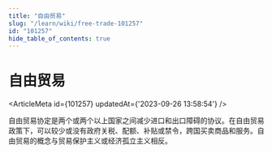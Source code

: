 ```yaml
---
title: "自由贸易"
slug: "/learn/wiki/free-trade-101257"
id: "101257"
hide_table_of_contents: true
---
```



# 自由贸易

<ArticleMeta id={101257} updatedAt={'2023-09-26 13:58:54'} />
<div className='border-solid border-b border-t-0 my-4 border-[var(--ifm-color-gray-300)]' />

自由贸易协定是两个或两个以上国家之间减少进口和出口障碍的协议。在自由贸易政策下，可以较少或没有政府关税、配额、补贴或禁令，跨国买卖商品和服务。自由贸易的概念与贸易保护主义或经济孤立主义相反。
